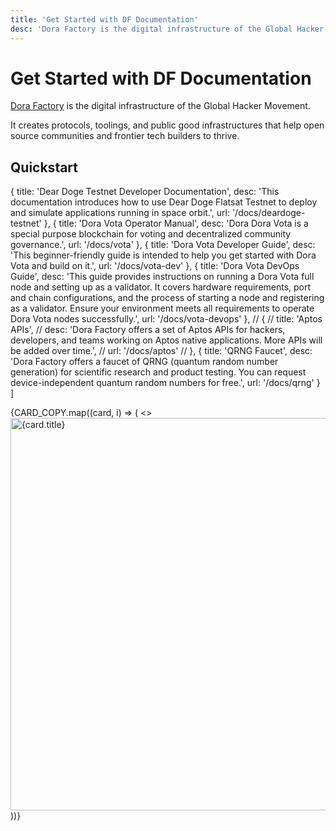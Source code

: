 ```yaml
---
title: 'Get Started with DF Documentation'
desc: 'Dora Factory is the digital infrastructure of the Global Hacker Movement. It creates protocols, toolings, and public good infrastructures that help open source communities and frontier tech builders to thrive.'
---
```



# Get Started with DF Documentation

[Dora Factory](https://dorafactory.org/) is the digital infrastructure of the Global Hacker Movement.

It creates protocols, toolings, and public good infrastructures that help open source communities and frontier tech builders to thrive.

## Quickstart

  {
    title: 'Dear Doge Testnet Developer Documentation',
    desc: 'This documentation introduces how to use Dear Doge Flatsat Testnet to deploy and simulate applications running in space orbit.',
    url: '/docs/deardoge-testnet'
  },
  {
    title: 'Dora Vota Operator Manual',
    desc: 'Dora Dora Vota is a special purpose blockchain for voting and decentralized community governance.',
    url: '/docs/vota'
  },
  {
    title: 'Dora Vota Developer Guide',
    desc: 'This beginner-friendly guide is intended to help you get started with Dora Vota and build on it.',
    url: '/docs/vota-dev'
  },
  {
    title: 'Dora Vota DevOps Guide',
    desc: 'This guide provides instructions on running a Dora Vota full node and setting up as a validator. It covers hardware requirements, port and chain configurations, and the process of starting a node and registering as a validator. Ensure your environment meets all requirements to operate Dora Vota nodes successfully.',
    url: '/docs/vota-devops'
  },
  // {
  //   title: 'Aptos APIs',
  //   desc: 'Dora Factory offers a set of Aptos APIs for hackers, developers, and teams working on Aptos native applications. More APIs will be added over time.',
  //   url: '/docs/aptos'
  // },
  {
    title: 'QRNG Faucet',
    desc: 'Dora Factory offers a faucet of QRNG (quantum random number generation) for scientific research and product testing. You can request device-independent quantum random numbers for free.',
    url: '/docs/qrng'
  }
]

<Cards num={2}>
  {CARD_COPY.map((card, i) => (
    <Cards.Card key={i} image arrow title={card.title} href={card.url}>
      <>
        <img
          with="1200"
          height="628"
          alt={card.title}
          src={`${process.env.NEXT_PUBLIC_SITE_ROOT}/api/og?title=${card.title}&desc=${card.desc}`}
        />
      </>
    </Cards.Card>
  ))}
</Cards>
